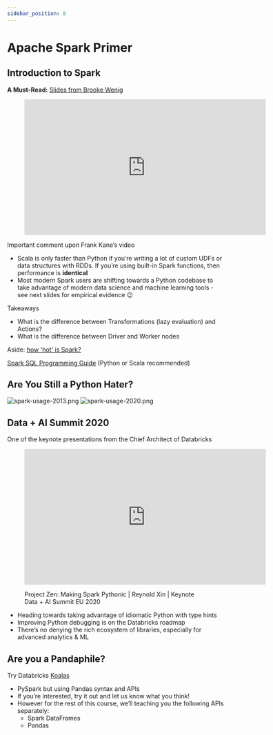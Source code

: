 ```yaml
---
sidebar_position: 8
---
```


# Apache Spark Primer

## Introduction to Spark
**A Must-Read:** [Slides from Brooke Wenig](https://brookewenig.com/SparkOverview.html#/)

<div style={{textAlign: 'center'}}>

<figure class="video-container">
    <iframe width="560" height="315" src="https://www.youtube.com/embed/35Mjaa1YWTk" title="YouTube video player" frameborder="0" allow="accelerometer; autoplay; clipboard-write; encrypted-media; gyroscope; picture-in-picture" allowfullscreen></iframe>
</figure>

</div>

Important comment upon Frank Kane’s video
  * Scala is only faster than Python if you’re writing a lot of custom UDFs or data structures with RDDs.
  If you’re using built-in Spark functions, then performance is **identical**
  * Most modern Spark users are shifting towards a Python codebase to take advantage of modern data science and machine learning tools - see next slides for empirical evidence 😉

Takeaways
  * What is the difference between Transformations (lazy evaluation) and Actions?
  * What is the difference between Driver and Worker nodes


Aside: [how 'hot' is Spark?](https://venturebeat.com/2021/02/01/databricks-raises-1-billion-funding-round-at-28-billion-valuation/)


[Spark SQL Programming Guide](http://spark.apache.org/docs/3.1.1/sql-getting-started.html) (Python or Scala recommended)

## Are You Still a Python Hater?

<div style={{textAlign: 'center'}}>

![spark-usage-2013.png](./assets/spark-usage-2013.png)
![spark-usage-2020.png](./assets/spark-usage-2020.png)

</div>


## Data + AI Summit 2020
One of the keynote presentations from the Chief Architect of Databricks
<div style={{textAlign: 'center'}}>

<figure class="video-container">
    <iframe width="560" height="315" src="https://www.youtube.com/embed/-vJLTEOdLvA" title="YouTube video player" frameborder="0" allow="accelerometer; autoplay; clipboard-write; encrypted-media; gyroscope; picture-in-picture" allowfullscreen></iframe>

Project Zen: Making Spark Pythonic | Reynold Xin | Keynote Data + AI Summit EU 2020
</figure>

</div>

* Heading towards taking advantage of idiomatic Python with type hints
* Improving Python debugging is on the Databricks roadmap
* There’s no denying the rich ecosystem of libraries, especially for advanced analytics & ML

## Are you a Pandaphile?
Try Databricks [Koalas](https://koalas.readthedocs.io/en/latest/index.html)
* PySpark but using Pandas syntax and APIs
* If you’re interested, try it out and let us know what you think!
* However for the rest of this course, we’ll teaching you the following APIs separately:
  * Spark DataFrames
  * Pandas
